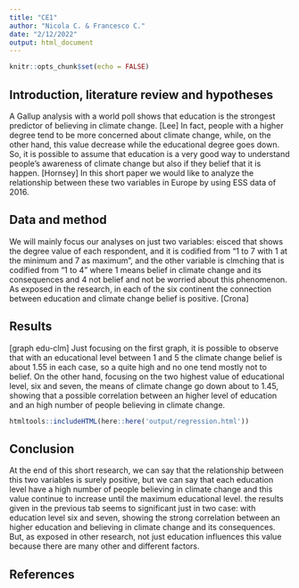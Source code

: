 ```yaml
---
title: "CE1"
author: "Nicola C. & Francesco C."
date: "2/12/2022"
output: html_document
---
```


```r
knitr::opts_chunk$set(echo = FALSE)
```

## Introduction, literature review and hypotheses
A Gallup analysis with a world poll shows that education is the strongest predictor of believing in climate change. [Lee] In fact, people with a higher degree tend to be more concerned about climate change, while, on the other hand, this value decrease while the educational degree goes down. So, it is possible to assume that education is a very good way to understand people's awareness of climate change but also if they belief that it is happen. [Hornsey] In this short paper we would like to analyze the relationship between these two variables in Europe by using ESS data of 2016. 

## Data and method
We will mainly focus our analyses on just two variables: eisced that shows the degree value of each respondent, and it is codified from "1 to 7 with 1 at the minimum and 7 as maximum", and the other variable is clmching that is codified from "1 to 4" where 1 means belief in climate change and its consequences and 4 not belief and not be worried about this phenomenon. As exposed in the research, in each of the six continent the connection between education and climate change belief is positive. [Crona]


## Results
[graph edu-clm]
Just focusing on the first graph, it is possible to observe that with an educational level between 1 and 5 the climate change belief is about 1.55 in each case, so a quite high and no one tend mostly not to belief. On the other hand, focusing on the two highest value of educational level, six and seven, the means of climate change go down about to 1.45, showing that a possible correlation between an higher level of education and an high number of people believing in climate change. 
```r
htmltools::includeHTML(here::here('output/regression.html'))
```


## Conclusion
At the end of this short research, we can say that the relationship between this two variables is surely positive, but we can say that each education level have a high number of people believing in climate change and this value continue to increase until the maximum educational level. the results given in the previous tab seems to significant just in two case: with education level six and seven, showing the strong correlation between an higher education and believing in climate change and its consequences. But, as exposed in other research, not just education influences this value because there are many other and different factors. 

## References


